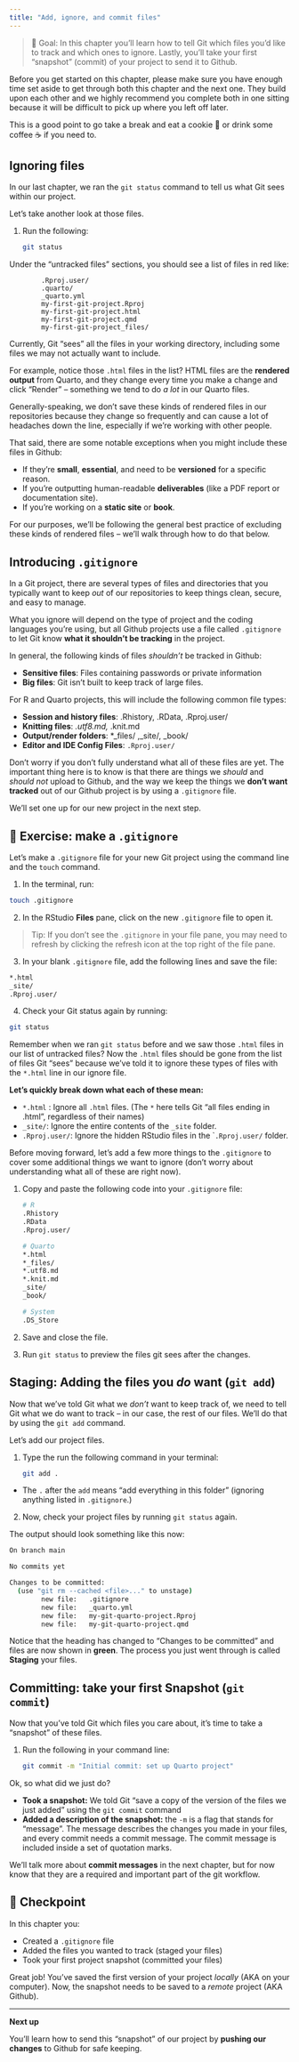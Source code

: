 ```yaml
---
title: "Add, ignore, and commit files"
---
```


> 🎯 Goal: In this chapter you'll learn how to tell Git which files you'd like to track and which ones to ignore. Lastly, you'll take your first "snapshot" (commit) of your project to send it to Github.

::: callout-caution
Before you get started on this chapter, please make sure you have enough time set aside to get through both this chapter and the next one. They build upon each other and we highly recommend you complete both in one sitting because it will be difficult to pick up where you left off later.

This is a good point to go take a break and eat a cookie 🍪 or drink some coffee ☕️ if you need to.
:::

## Ignoring files

In our last chapter, we ran the `git status` command to tell us what Git sees within our project.

Let's take another look at those files.

1.  Run the following:

    ``` bash
    git status
    ```

Under the "untracked files" sections, you should see a list of files in [red]{.text-red} like:

```         
        .Rproj.user/
        .quarto/
        _quarto.yml
        my-first-git-project.Rproj
        my-first-git-project.html
        my-first-git-project.qmd
        my-first-git-project_files/
```

Currently, Git "sees" all the files in your working directory, including some files we may not actually want to include.

For example, notice those `.html` files in the list? HTML files are the **rendered output** from Quarto, and they change every time you make a change and click “Render" -- something we tend to do *a lot* in our Quarto files.

Generally-speaking, we don't save these kinds of rendered files in our repositories because they change so frequently and can cause a lot of headaches down the line, especially if we're working with other people.

That said, there are some notable exceptions when you might include these files in Github:

-   If they're **small**, **essential**, and need to be **versioned** for a specific reason.
-   If you're outputting human-readable **deliverables** (like a PDF report or documentation site).
-   If you're working on a **static site** or **book**.

For our purposes, we'll be following the general best practice of excluding these kinds of rendered files -- we'll walk through how to do that below.

## Introducing `.gitignore`

In a Git project, there are several types of files and directories that you typically want to keep *out* of our repositories to keep things clean, secure, and easy to manage.

What you ignore will depend on the type of project and the coding languages you're using, but all Github projects use a file called `.gitignore` to let Git know **what it shouldn't be tracking** in the project.

In general, the following kinds of files *shouldn't* be tracked in Github:

-   **Sensitive files**: Files containing passwords or private information
-   **Big files**: Git isn't built to keep track of large files.

For R and Quarto projects, this will include the following common file types:

-   **Session and history files**: .Rhistory, .RData, .Rproj.user/
-   **Knitting files**: *.utf8.md,* .knit.md
-   **Output/render folders**: \*\_files/ ,\_site/, \_book/
-   **Editor and IDE Config Files**: `.Rproj.user/`

Don't worry if you don't fully understand what all of these files are yet. The important thing here is to know is that there are things we *should* and *should not* upload to Github, and the way we keep the things we **don't want tracked** out of our Github project is by using a `.gitignore` file.

We'll set one up for our new project in the next step.

## 📝 Exercise: make a `.gitignore`

Let’s make a `.gitignore` file for your new Git project using the command line and the `touch` command.

1.  In the terminal, run:

  ``` bash
  touch .gitignore
```

2.  In the RStudio **Files** pane, click on the new `.gitignore` file to open it.

> Tip: If you don't see the `.gitignore` in your file pane, you may need to refresh by clicking the refresh icon at the top right of the file pane.

3.  In your blank `.gitignore` file, add the following lines and save the file:

  ``` bash
  *.html 
  _site/ 
  .Rproj.user/
  ```

4.  Check your Git status again by running:

  ``` bash
  git status
  ```

Remember when we ran `git status` before and we saw those `.html` files in our list of untracked files? Now the `.html` files should be gone from the list of files Git "sees" because we've told it to ignore these types of files with the `*.html` line in our ignore file.

**Let's quickly break down what each of these mean:**

-   `*.html` : Ignore all `.html` files. (The `*` here tells Git "all files ending in .html", regardless of their names)
-   `_site/`: Ignore the entire contents of the `_site` folder.
-   `.Rproj.user/`: Ignore the hidden RStudio files in the \``.Rproj.user/` folder.

Before moving forward, let's add a few more things to the `.gitignore` to cover some additional things we want to ignore (don't worry about understanding what all of these are right now).

1.  Copy and paste the following code into your `.gitignore` file:

    ``` bash
    # R
    .Rhistory
    .RData
    .Rproj.user/

    # Quarto
    *.html
    *_files/
    *.utf8.md
    *.knit.md
    _site/
    _book/

    # System
    .DS_Store
    ```

1.  Save and close the file.
1. Run `git status` to preview the files git sees after the changes.

## Staging: Adding the files you *do* want (`git add`)

Now that we've told Git what we *don't* want to keep track of, we need to tell Git what we do want to track -- in our case, the rest of our files. We'll do that by using the `git add` command.

Let's add our project files.

1.  Type the run the following command in your terminal:

    ``` bash
    git add .
    ```

-   The `.` after the `add` means “add everything in this folder" (ignoring anything listed in `.gitignore`.)

2.  Now, check your project files by running `git status` again.

The output should look something like this now:

``` bash
On branch main

No commits yet

Changes to be committed:
  (use "git rm --cached <file>..." to unstage)
        new file:   .gitignore
        new file:   _quarto.yml
        new file:   my-git-quarto-project.Rproj
        new file:   my-git-quarto-project.qmd
```

Notice that the heading has changed to "Changes to be committed" and files are now shown in [**green**]{.text-green}. The process you just went through is called **Staging** your files.

## Committing: take your first Snapshot (`git commit`)

Now that you've told Git which files you care about, it's time to take a "snapshot" of these files.

1.  Run the following in your command line:

    ``` bash
    git commit -m "Initial commit: set up Quarto project"
    ```

Ok, so what did we just do?

-   **Took a snapshot:** We told Git "save a copy of the version of the files we just added" using the `git commit` command
-   **Added a description of the snapshot:** the `-m` is a flag that stands for "message". The message describes the changes you made in your files, and every commit needs a commit message. The commit message is included inside a set of quotation marks.

We'll talk more about **commit messages** in the next chapter, but for now know that they are a required and important part of the git workflow.

## 🎯 Checkpoint

In this chapter you:

-   Created a `.gitignore` file
-   Added the files you wanted to track (staged your files)
-   Took your first project snapshot (committed your files)

Great job! You’ve saved the first version of your project *locally* (AKA on your computer). Now, the snapshot needs to be saved to a *remote* project (AKA Github).

------------------------------------------------------------------------

**Next up**

You'll learn how to send this "snapshot" of our project by **pushing our changes** to Github for safe keeping.
